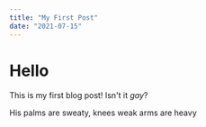 ```yaml
---
title: "My First Post"
date: "2021-07-15"
---
```


# Hello
This is my first blog post! Isn't it *gay*?

His palms are sweaty, knees weak arms are heavy
